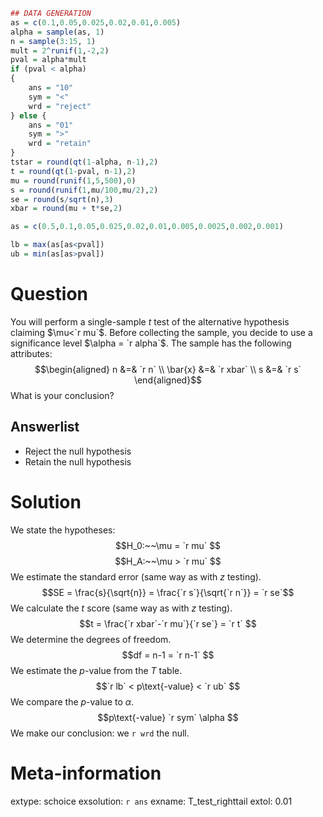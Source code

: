 ```r
## DATA GENERATION
as = c(0.1,0.05,0.025,0.02,0.01,0.005)
alpha = sample(as, 1)
n = sample(3:15, 1)
mult = 2^runif(1,-2,2)
pval = alpha*mult
if (pval < alpha)
{
    ans = "10"
    sym = "<"
    wrd = "reject"
} else {
    ans = "01"
    sym = ">"
    wrd = "retain"
}
tstar = round(qt(1-alpha, n-1),2)
t = round(qt(1-pval, n-1),2)
mu = round(runif(1,5,500),0)
s = round(runif(1,mu/100,mu/2),2)
se = round(s/sqrt(n),3)
xbar = round(mu + t*se,2)

as = c(0.5,0.1,0.05,0.025,0.02,0.01,0.005,0.0025,0.002,0.001)

lb = max(as[as<pval])
ub = min(as[as>pval])
```

Question
========

You will perform a single-sample $t$ test of the alternative hypothesis claiming $\mu<`r mu`$. Before collecting the sample, you decide to use a significance level $\alpha = `r alpha`$.  The sample has the following attributes:
$$\begin{aligned}
n &=& `r n` \\
\bar{x} &=& `r xbar` \\
s &=& `r s`
\end{aligned}$$
What is your conclusion?

Answerlist
----------
* Reject the null hypothesis
* Retain the null hypothesis


Solution
========

We state the hypotheses:
$$H_0:~~\mu = `r mu` $$
$$H_A:~~\mu > `r mu` $$
We estimate the standard error (same way as with $z$ testing).
$$SE = \frac{s}{\sqrt{n}} =  \frac{`r s`}{\sqrt{`r n`}} = `r se`$$
We calculate the $t$ score (same way as with $z$ testing).
$$t = \frac{`r xbar`-`r mu`}{`r se`} = `r t` $$
We determine the degrees of freedom.
$$df = n-1 = `r n-1` $$
We estimate the $p$-value from the $T$ table.
$$`r lb` < p\text{-value} < `r ub` $$
We compare the $p$-value to $\alpha$.
$$p\text{-value} `r sym` \alpha $$
We make our conclusion: we `r wrd` the null. 


Meta-information
============
extype: schoice
exsolution: `r ans`
exname: T_test_righttail
extol: 0.01
